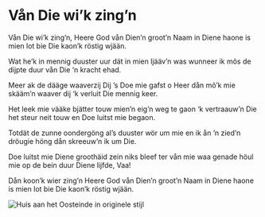 
# Vån Die wi’k zing’n

<PoemAudio src={fragment1} performer={readers.ineke} />
<PoemAudio src={fragment2} isSong />

<PoemText>

Vån Die wi’k zing’n, Heere God
vån Dien’n groot’n Naam
in Diene haone is mien lot
bie Die kaon’k röstig wjään.

Wat he’k in mennig duuster uur
dät in mien ljääv’n was
wunneer ik môs de dijpte duur
vån Die ‘n kracht ehad.

Meer ak de dääge waaverzij
Dij ’s Doe mie gafst o Heer
dån mô’k mie skääm’n waaver dij
‘k verluit Die mennig keer.

Het leek mie vääke bjätter touw
mien’n eig’n weg te gaon
‘k vertraauw’n Die het steur neit touw
en Doe luitst mie begaon.

Totdät de zunne oondergöng
al’s duuster wör um mie
en ik ån ’n zied’n dröugie höng
dån skreeuw’n ik um Die.

Doe luitst mie Diene groothäid zein
niks bleef ter vån mie waa
genade höul mie op de bein
duur Diene lijfde, Vaa!

Dån koon’k wier zing’n Heere God
vån Dien’n groot’n Naam
in Diene haone is mien lot
bie Die kaon’k röstig wjään.

</PoemText>

<Image src={huisInOrigineleStijl} alt="Huis aan het Oosteinde in originele stijl" />
